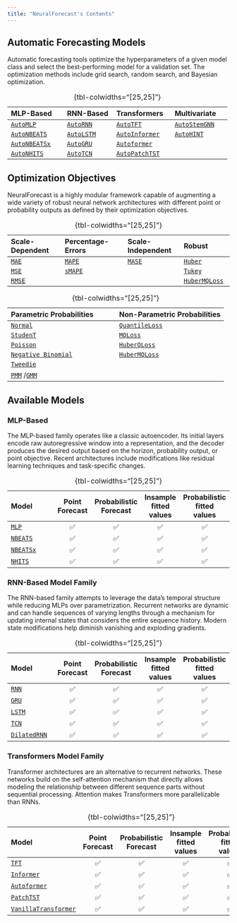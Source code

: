 ```yaml
---
title: "NeuralForecast's Contents"
---
```



## Automatic Forecasting Models
Automatic forecasting tools optimize the hyperparameters of a given model class and select the best-performing model for a validation set. The optimization methods include grid search, random search, and Bayesian optimization.

| MLP-Based                                 |RNN-Based                             | Transformers                                 | Multivariate                               |
|:------------------------------------------|:-------------------------------------|:---------------------------------------------|:-------------------------------------------|
|[`AutoMLP`](../models.html#automlp)        |[`AutoRNN`](../models.html#autornn)   |[`AutoTFT`](../models.html#autotft)           |[`AutoStemGNN`](../models.html#autostemgnn) |
|[`AutoNBEATS`](../models.html#autonbeats)  |[`AutoLSTM`](../models.html#autolstm) |[`AutoInformer`](../models.html#autoinformer) |[`AutoHINT`](../models.html#autohint)       |
|[`AutoNBEATSx`](../models.html#autonbeatsx)|[`AutoGRU`](../models.html#autogru)   |[`Autoformer`](../models.html#autoautoformer) |                                            |
|[`AutoNHITS`](../models.html#autonhits)    |[`AutoTCN`](../models.html#autotcn)   |[`AutoPatchTST`](../models.html#autopatchtst) |                                            |
: {tbl-colwidths="[25,25]"}

## Optimization Objectives
NeuralForecast is a highly modular framework capable of augmenting a wide variety of robust neural network architectures with different point or probability outputs as defined by their optimization objectives.

| Scale-Dependent                                              | Percentage-Errors                                                     | Scale-Independent                                              | Robust                                                 |
|:-------------------------------------------------------------|:----------------------------------------------------------------------|:---------------------------------------------------------------|:-------------------------------------------------------|
|[`MAE`](../losses.pytorch.html#mean-absolute-error-mae)       |[`MAPE`](../losses.pytorch.html#mean-absolute-percentage-error-mape)   |[`MASE`](../losses.pytorch.html#mean-absolute-scaled-error-mase)|[`Huber`](../losses.pytorch.html#huber-loss)            |
|[`MSE`](../losses.pytorch.html#mean-squared-error-mse)        |[`sMAPE`](../losses.pytorch.html#symmetric-mape-smape)                 |                                                                |[`Tukey`](../losses.pytorch.html#tukey-loss)            |
|[`RMSE`](../losses.pytorch.html#root-mean-squared-error-rmse) |                                                                       |                                                                |[`HuberMQLoss`](../losses.pytorch.html#huberized-mqloss)|
: {tbl-colwidths="[25,25]"}

|Parametric Probabilities                                      | Non-Parametric Probabilities                                 |
|:-------------------------------------------------------------|:-------------------------------------------------------------|
|[`Normal`](../losses.pytorch.html#distributionloss)           |[`QuantileLoss`](../losses.pytorch.html#quantile-loss)        |
|[`StudenT`](../losses.pytorch.html#distributionloss)          |[`MQLoss`](../losses.pytorch.html#multi-quantile-loss-mqloss) |
|[`Poisson`](../losses.pytorch.html#distributionloss)          |[`HuberQLoss`](../losses.pytorch.html#huberized-quantile-loss)|
|[`Negative Binomial`](../losses.pytorch.html#distributionloss)|[`HuberMQLoss`](../losses.pytorch.html#huberized-mqloss)      |
|[`Tweedie`](../losses.pytorch.html#distributionloss)          |                                                              |
|[`PMM`](../losses.pytorch.html#poisson-mixture-mesh-pmm) /[`GMM`](../losses.pytorch.html#gaussian-mixture-mesh-gmm)  |       |
: {tbl-colwidths="[25,25]"}

## Available Models

### MLP-Based
The MLP-based family operates like a classic autoencoder. Its initial layers encode raw autoregressive window into a representation, and the decoder produces the desired output based on the horizon, probability output, or point objective. Recent architectures include modifications like residual learning techniques and task-specific changes.

|Model                                     | Point Forecast | Probabilistic Forecast | Insample fitted values | Probabilistic fitted values  |
|:-----------------------------------------|:--------------:|:----------------------:|:----------------------:|:----------------------------:|
|[`MLP`](../models.mlp.html)               |✅              |✅                      |✅                      |✅                            |
|[`NBEATS`](../models.nbeats.html)         |✅              |✅                      |✅                      |✅                            |
|[`NBEATSx`](../models.nbeatsx.html)       |✅              |✅                      |✅                      |✅                            |
|[`NHITS`](../models.nhits.html)           |✅              |✅                      |✅                      |✅                            |
: {tbl-colwidths="[25,25]"}

### RNN-Based Model Family
The RNN-based family attempts to leverage the data's temporal structure while reducing MLPs over parametrization. Recurrent networks are dynamic and can handle sequences of varying lengths through a mechanism for updating internal states that considers the entire sequence history. Modern state modifications help diminish vanishing and exploding gradients.

|Model                                       | Point Forecast   | Probabilistic Forecast | Insample fitted values | Probabilistic fitted values  |
|:-------------------------------------------|:----------------:|:----------------------:|:----------------------:|:----------------------------:|
|[`RNN`](../models.rnn.html)                 |✅                |✅                      |✅                      |✅                            |
|[`GRU`](../models.gru.html)                 |✅                |✅                      |✅                      |✅                            |
|[`LSTM`](../models.lstm.html)               |✅                |✅                      |✅                      |✅                            |
|[`TCN`](../models.tcn.html)                 |✅                |✅                      |✅                      |✅                            |
|[`DilatedRNN`](../models.dilated_rnn.html)  |✅                |✅                      |✅                      |✅                            |
: {tbl-colwidths="[25,25]"}

### Transformers Model Family
Transformer architectures are an alternative to recurrent networks. These networks build on the self-attention mechanism that directly allows modeling the relationship between different sequence parts without sequential processing. Attention makes Transformers more parallelizable than RNNs.

|Model                                                      | Point Forecast   | Probabilistic Forecast | Insample fitted values | Probabilistic fitted values  |
|:----------------------------------------------------------|:----------------:|:----------------------:|:----------------------:|:----------------------------:|
|[`TFT`](../models.tft.html)                                |✅                |✅                      |✅                      |✅                            |
|[`Informer`](../models.informer.html)                      |✅                |✅                      |✅                      |✅                            |
|[`Autoformer`](../models.autoformer.html)                  |✅                |✅                      |✅                      |✅                            |
|[`PatchTST`](../models.patchtst.html)                      |✅                |✅                      |✅                      |✅                            |
|[`VanillaTransformer`](../models.vanillatransformer.html)  |✅                |✅                      |✅                      |✅                            |
: {tbl-colwidths="[25,25]"}
